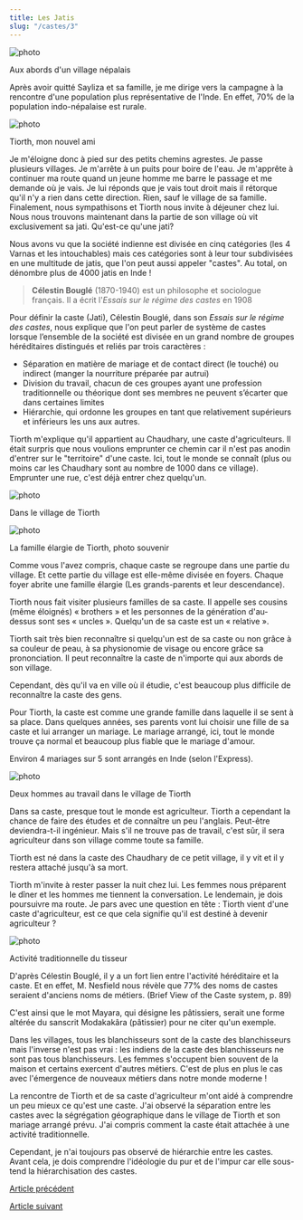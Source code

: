 ```yaml
---
title: Les Jatis
slug: "/castes/3"
---
```


![photo](./images/n_IMG_2627.JPG)

<div class="img-caption">Aux abords d'un village népalais</div>

Après avoir quitté Sayliza et sa famille, je me dirige vers la campagne à la rencontre d'une population plus représentative de l'Inde. En effet, 70% de la population indo-népalaise est rurale.

![photo](./images/n_IMG_2599.JPG)

<div class="img-caption">Tiorth, mon nouvel ami</div>

Je m'éloigne donc à pied sur des petits chemins agrestes. Je passe plusieurs villages. Je m'arrête à un puits pour boire de l'eau. Je m'apprête à continuer ma route quand un jeune homme me barre le passage et me demande où je vais. Je lui réponds que je vais tout droit mais il rétorque qu'il n'y a rien dans cette direction. Rien, sauf le village de sa famille. Finalement, nous sympathisons et Tiorth nous invite à déjeuner chez lui. Nous nous trouvons maintenant dans la partie de son village où vit exclusivement sa jati. Qu'est-ce qu'une jati?

Nous avons vu que la société indienne est divisée en cinq catégories (les 4 Varnas et les intouchables) mais ces catégories sont à leur tour subdivisées en une multitude de jatis, que l'on peut aussi appeler "castes". Au total, on dénombre plus de 4000 jatis en Inde !

> **Célestin Bouglé** (1870-1940) est un philosophe et sociologue français. Il a écrit l'_Essais sur le régime des castes_ en 1908

Pour définir la caste (Jati), Célestin Bouglé, dans son _Essais sur le régime des castes_, nous explique que l'on peut parler de système de castes lorsque l’ensemble de la société est divisée en un grand nombre de groupes héréditaires distingués et reliés par trois caractères :

- Séparation en matière de mariage et de contact direct (le touché) ou indirect (manger la nourriture préparée par autrui)
- Division du travail, chacun de ces groupes ayant une profession traditionnelle ou théorique dont ses membres ne peuvent s’écarter que dans certaines limites
- Hiérarchie, qui ordonne les groupes en tant que relativement supérieurs et inférieurs les uns aux autres.

Tiorth m'explique qu'il appartient au Chaudhary, une caste d'agriculteurs. Il était surpris que nous voulions emprunter ce chemin car il n'est pas anodin d'entrer sur le "territoire" d'une caste. Ici, tout le monde se connaît (plus ou moins car les Chaudhary sont au nombre de 1000 dans ce village). Emprunter une rue, c'est déjà entrer chez quelqu'un.

![photo](./images/n_IMG_2598.JPG)

<div class="img-caption">Dans le village de Tiorth</div>

![photo](./images/n_IMG_2653.JPG)

<div class="img-caption">La famille élargie de Tiorth, photo souvenir</div>

Comme vous l'avez compris, chaque caste se regroupe dans une partie du village. Et cette partie du village est elle-même divisée en foyers. Chaque foyer abrite une famille élargie (Les grands-parents et leur descendance).

Tiorth nous fait visiter plusieurs familles de sa caste. Il appelle ses cousins (même éloignés) « brothers » et les personnes de la génération d'au-dessus sont ses « uncles ». Quelqu'un de sa caste est un « relative ».

Tiorth sait très bien reconnaître si quelqu'un est de sa caste ou non grâce à sa couleur de peau, à sa physionomie de visage ou encore grâce sa prononciation. Il peut reconnaître la caste de n'importe qui aux abords de son village.

Cependant, dès qu'il va en ville où il étudie, c'est beaucoup plus difficile de reconnaître la caste des gens.

Pour Tiorth, la caste est comme une grande famille dans laquelle il se sent à sa place. Dans quelques années, ses parents vont lui choisir une fille de sa caste et lui arranger un mariage. Le mariage arrangé, ici, tout le monde trouve ça normal et beaucoup plus fiable que le mariage d'amour.

Environ 4 mariages sur 5 sont arrangés en Inde (selon l'Express).

![photo](./images/n_IMG_2596.JPG)

<div class="img-caption">Deux hommes au travail dans le village de Tiorth</div>

Dans sa caste, presque tout le monde est agriculteur. Tiorth a cependant la chance de faire des études et de connaître un peu l'anglais. Peut-être deviendra-t-il ingénieur. Mais s'il ne trouve pas de travail, c'est sûr, il sera agriculteur dans son village comme toute sa famille.

Tiorth est né dans la caste des Chaudhary de ce petit village, il y vit et il y restera attaché jusqu'à sa mort.

Tiorth m'invite à rester passer la nuit chez lui. Les femmes nous préparent le dîner et les hommes me tiennent la conversation. Le lendemain, je dois poursuivre ma route. Je pars avec une question en tête : Tiorth vient d'une caste d'agriculteur, est ce que cela signifie qu'il est destiné à devenir agriculteur ?

![photo](./images/n_IMG_2634.JPG)

<div class="img-caption">Activité traditionnelle du tisseur</div>

D'après Célestin Bouglé, il y a un fort lien entre l'activité héréditaire et la caste. Et en effet, M. Nesfield nous révèle que 77% des noms de castes seraient d'anciens noms de métiers. (Brief View of the Caste system, p. 89)

C'est ainsi que le mot Mayara, qui désigne les pâtissiers, serait une forme altérée du sanscrit Modakakâra (pâtissier) pour ne citer qu'un exemple.

Dans les villages, tous les blanchisseurs sont de la caste des blanchisseurs mais l'inverse n'est pas vrai : les indiens de la caste des blanchisseurs ne sont pas tous blanchisseurs. Les femmes s'occupent bien souvent de la maison et certains exercent d'autres métiers. C'est de plus en plus le cas avec l'émergence de nouveaux métiers dans notre monde moderne !

La rencontre de Tiorth et de sa caste d'agriculteur m'ont aidé à comprendre un peu mieux ce qu'est une caste. J'ai observé la séparation entre les castes avec la ségrégation géographique dans le village de Tiorth et son mariage arrangé prévu. J'ai compris comment la caste était attachée à une activité traditionnelle.

Cependant, je n'ai toujours pas observé de hiérarchie entre les castes. Avant cela, je dois comprendre l'idéologie du pur et de l'impur car elle sous-tend la hiérarchisation des castes.

[Article précédent](/castes/2)

[Article suivant](/castes/4)
